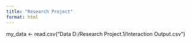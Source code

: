 ```yaml
---
title: "Research Project"
format: html
---
```


my_data <- read.csv("Data D:/Research Project.1/Interaction Output.csv")
